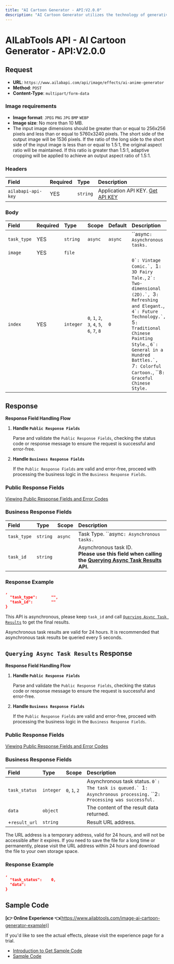 ```yaml
---
title: "AI Cartoon Generator - API:V2.0.0"
description: "AI Cartoon Generator utilizes the technology of generative models to automatically generate cartoon-style images in different styles. This technology can create cartoonized images with the same resolution as the input image and specific cartoon styles, and supports users to choose from a variety of cartoon styles. It is worth mentioning that even for the same image and style, each generated image is unique. The tool provides users with dozens of cartoon style options to choose from."
---
```


# AILabTools API - AI Cartoon Generator - API:V2.0.0

## Request

- **URL**: `https://www.ailabapi.com/api/image/effects/ai-anime-generator`
- **Method**: `POST`
- **Content-Type**: `multipart/form-data`

### Image requirements

- **Image format**: `JPEG` `PNG` `JPG` `BMP` `WEBP`
- **Image size**: No more than 10 MB.
- The input image dimensions should be greater than or equal to 256x256 pixels and less than or equal to 5760x3240 pixels. The short side of the output image will be 1536 pixels. If the ratio of the long side to the short side of the input image is less than or equal to 1.5:1, the original aspect ratio will be maintained. If this ratio is greater than 1.5:1, adaptive cropping will be applied to achieve an output aspect ratio of 1.5:1.

### Headers

| Field              | Required | Type     | Description                                        |
|:-------------------|:---------|:---------|:---------------------------------------------------|
| `ailabapi-api-key` | YES      | `string` | Application API KEY. [Get API KEY](/docs/get-api-key) |

### Body

| Field       | Required | Type      | Scope                                                                                                                | Default      | Description                                                                                                                                                                                                                                                                                                                                              |
|:------------|:---------|:----------|:---------------------------------------------------------------------------------------------------------------------|:-------------|:---------------------------------------------------------------------------------------------------------------------------------------------------------------------------------------------------------------------------------------------------------------------------------------------------------------------------------------------------------|
| `task_type` | YES      | `string`  | ``async`` | `async`      | ``async`: Asynchronous tasks.` |
| `image`     | YES      | `file`    |                                                                                                                      |              |                                                                                                                                                                                                                                                                                                                                                          |
| `index`     | YES      | `integer` | ``0``, ``1``, ``2``, ``3``, ``4``, ``5``, ``6``, ``7``, ``8`` | ``0`` | ``0`: Vintage Comic.`, ``1`: 3D Fairy Tale.`, ``2`: Two-dimensional (2D).`, ``3`: Refreshing and Elegant.`, ``4`: Future Technology.`, ``5`: Traditional Chinese Painting Style.`, ``6`: General in a Hundred Battles.`, ``7`: Colorful Cartoon.`, ``8`: Graceful Chinese Style.` |

## Response

**Response Field Handling Flow**

1. **Handle `Public Response Fields`**

   Parse and validate the `Public Response Fields`, checking the status code or response message to ensure the request is successful and error-free.

2. **Handle `Business Response Fields`**

   If the `Public Response Fields` are valid and error-free, proceed with processing the business logic in the `Business Response Fields`.

### Public Response Fields

<a href="/docs/response-description" target="_blank">Viewing Public Response Fields and Error Codes</a>

### Business Response Fields

| Field       | Type     | Scope            | Description                                                                                                                                   |
|:------------|:---------|:-----------------|:----------------------------------------------------------------------------------------------------------------------------------------------|
| `task_type` | `string` | ``async`` | Task Type. ``async`: Asynchronous tasks.`                                                                                              |
| `task_id`   | `string` |                  | Asynchronous task ID. <br/>**Please use this field when calling the [Querying Async Task Results](ai-common/async-task-results/api) API.** |

### Response Example

```json
,
  "task_type":      "",
  "task_id":        ""
}
```

This API is asynchronous, please keep `task_id` and call [`Querying Async Task Results`](ai-common/async-task-results/api) to get the final results.

Asynchronous task results are valid for 24 hours. It is recommended that asynchronous task results be queried every 5 seconds.

## `Querying Async Task Results` Response

**Response Field Handling Flow**

1. **Handle `Public Response Fields`**

   Parse and validate the `Public Response Fields`, checking the status code or response message to ensure the request is successful and error-free.

2. **Handle `Business Response Fields`**

   If the `Public Response Fields` are valid and error-free, proceed with processing the business logic in the `Business Response Fields`.

### Public Response Fields

<a href="/docs/response-description" target="_blank">Viewing Public Response Fields and Error Codes</a>

### Business Response Fields

| Field         | Type      | Scope                                  | Description                                                                                                                                 |
|:--------------|:----------|:---------------------------------------|:--------------------------------------------------------------------------------------------------------------------------------------------|
| `task_status` | `integer` | ``0``, ``1``, ``2`` | Asynchronous task status. ``0`: The task is queued.` ``1`: Asynchronous processing.` ``2`: Processing was successful.` |
| `data`        | `object`  |                                        | The content of the result data returned.                                                                                                    |
| +`result_url` | `string`  |                                        | Result URL address.                                                                                                                         |

The URL address is a temporary address, valid for 24 hours, and will not be accessible after it expires. If you need to save the file for a long time or permanently, please visit the URL address within 24 hours and download the file to your own storage space.

### Response Example

```json
,
  "task_status":    0,
  "data":           
}
```

## Sample Code

**[👉 Online Experience 👈**(https://www.ailabtools.com/image-ai-cartoon-generator-example)]

If you'd like to see the actual effects, please visit the experience page for a trial.

- [Introduction to Get Sample Code](get-sample-code)
- [Sample Code][PostmanURL]

[PostmanURL]: https://documenter.getpostman.com/view/26387069/2s93JxqgHE#f4c695a1-6b26-49d2-88c3-3f4825a1acfe
